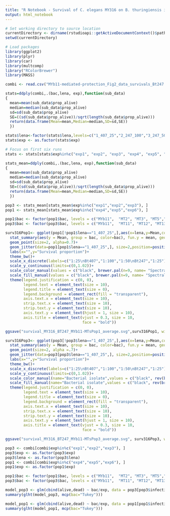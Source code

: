 ---
title: "R Notebook - Survival of C. elegans MY316 on B. thuringiensis in the presence of evolved P. lurida MYb11"
output: html_notebook
---

```{r Load environment}

# Set working directory to source location
currentDirectory <- dirname(rstudioapi::getActiveDocumentContext()$path)
setwd(currentDirectory)

# Load packages
library(ggplot2)
library(plyr)
library(car)
library(multcomp)
library("RColorBrewer")
library(MASS)

```

```{r BT247 - Load & format data}

combi <- read.csv("MYb11-mediated-protection_Fig2_data_survivals_Bt247.csv", sep=";")

stats=ddply(combi,.(bac,lena, exp),function(sub_data)
{ 
  mean=mean(sub_data$prop_alive)
  median=median(sub_data$prop_alive)
  sd=sd(sub_data$prop_alive)
  SE=((sd(sub_data$prop_alive))/sqrt(length(sub_data$prop_alive)))
  return(data.frame(Mean=mean,Median=median,SD=sd,SE))
  })

stats$lena<-factor(stats$lena,levels=c("1_407_25","2_247_100","3_247_50","4_247_25"))
stats$exp <- as.factor(stats$exp)

# Focus on first six runs
stats <- stats[stats$exp%in%c("exp1", "exp2", "exp3", "exp4", "exp5", "exp6"),]

```


```{r BT247 - Plot average survival curves across runs}

stats_mean=ddply(combi,.(bac,lena, exp),function(sub_data)
{ 
  mean=mean(sub_data$prop_alive)
  median=median(sub_data$prop_alive)
  sd=sd(sub_data$prop_alive)
  SE=((sd(sub_data$prop_alive))/sqrt(length(sub_data$prop_alive)))
  return(data.frame(Mean=mean,Median=median,SD=sd,SE))
  })

pop3 <- stats_mean[stats_mean$exp%in%c("exp1","exp2","exp3"), ]
pop1 <- stats_mean[stats_mean$exp%in%c("exp4","exp5","exp6"), ]

pop1$bac <- factor(pop1$bac, levels = c("MYb11",  "MT2", "MT3", "MT5","OP50"))
pop3$bac <- factor(pop3$bac, levels = c("MYb11",  "MT11", "MT12", "MT13","OP50"))

surv316Pop1<- ggplot(pop1[!pop1$lena=="1_407_25",],aes(x=lena,y=Mean,color=bac))+
  stat_summary(aes(y = Mean, group = bac, color=bac), fun.y = mean, geom="line", size=1, lty=3)+
  geom_point(size=2, alpha=0.7)+
  geom_jitter(data=pop1[pop1$lena=="1_407_25",], size=2,position=position_dodge(width = .2), alpha=0.7)+
  labs(x="",y="Survival proportion")+
  theme_bw()+
  scale_x_discrete(labels=c("1:25\nBt407","1:100","1:50\nBt247","1:25"))+
  scale_y_continuous(limits=c(0,1.02))+
  scale_color_manual(values = c("black", brewer.pal(n=9, name= "Spectral")[1:3], "darkgrey"))+
  scale_fill_manual(values = c("black", brewer.pal(n=9, name= "Spectral")[1:3], "darkgrey"))+
  theme(legend.justification = c(0, 0),
        legend.text = element_text(size = 10), 
        legend.title = element_text(size = 0), 
        legend.background = element_rect(fill = "transparent"), 
        axis.text.x = element_text(size = 10), 
        strip.text.x = element_text(size = 10), 
        strip.text.y = element_text(size = 10), 
        axis.text.y = element_text(hjust = 1, size = 10), 
        axis.title = element_text(vjust = 0.3, size = 10,
                                  face = "bold"))

ggsave("survival_MY316_BT247_MYb11-MTsPop1_average.svg",surv316Pop1, width = 4, height = 2.7)

surv316Pop3<- ggplot(pop3[!pop3$lena=="1_407_25",],aes(x=lena,y=Mean,color=bac))+
  stat_summary(aes(y = Mean, group = bac, color=bac), fun.y = mean, geom="line", size=1, lty=3)+
  geom_point(size=2, alpha =.7)+
  geom_jitter(data=pop3[pop3$lena=="1_407_25",], size=2,position=position_dodge(width = .2), alpha=0.7)+
  labs(x="",y="Survival proportion")+
  theme_bw()+
  scale_x_discrete(labels=c("1:25\nBt407","1:100","1:50\nBt247","1:25"))+
  scale_y_continuous(limits=c(0,1.02))+
  scale_color_manual(name="Bacterial isolate",values = c("black", rev(brewer.pal(n=9, name="Spectral")[7:9]),"darkgrey"))+
  scale_fill_manual(name="Bacterial isolate",values = c("black", rev(brewer.pal(n=9, name= "Spectral")[7:9]),"darkgrey"))+
  theme(legend.justification = c(0, 0),
        legend.text = element_text(size = 10), 
        legend.title = element_text(size = 0), 
        legend.background = element_rect(fill = "transparent"), 
        axis.text.x = element_text(size = 10), 
        strip.text.x = element_text(size = 10), 
        strip.text.y = element_text(size = 10), 
        axis.text.y = element_text(hjust = 1, size = 10), 
        axis.title = element_text(vjust = 0.3, size = 10,
                                  face = "bold"))

ggsave("survival_MY316_BT247_MYb11-MTsPop3_average.svg", surv316Pop3, width = 4, height = 2.7)

```

```{r BT247 - Compare surival on different isolates across experiment}
pop3 <- combi[combi$exp%in%c("exp1","exp2","exp3"), ]
pop3$exp <- as.factor(pop3$exp)
pop3$lena <- as.factor(pop3$lena)
pop1 <- combi[combi$exp%in%c("exp4","exp5","exp6"), ]
pop1$exp <- as.factor(pop1$exp)

pop1$bac <- factor(pop1$bac, levels = c("MYb11",  "MT2", "MT3", "MT5","OP50"))
pop3$bac <- factor(pop3$bac, levels = c("MYb11",  "MT11", "MT12", "MT13","OP50"))

model_pop3 <- glm(cbind(alive,dead) ~ bac/exp, data = pop3[pop3$infection == "BT247",], family = binomial)
summary(glht(model_pop3, mcp(bac="Tukey")))

model_pop1 <- glm(cbind(alive,dead) ~ bac/exp, data = pop1[pop1$infection == "BT247",], family = binomial)
summary(glht(model_pop1, mcp(bac="Tukey")))
```